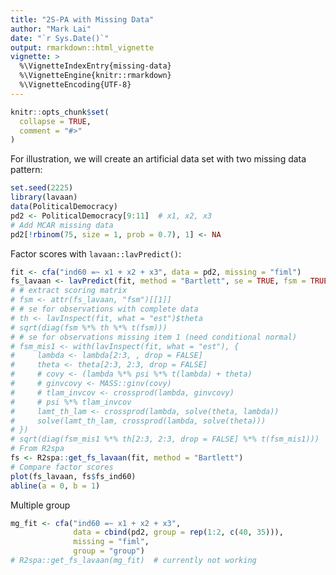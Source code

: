```yaml
---
title: "2S-PA with Missing Data"
author: "Mark Lai"
date: "`r Sys.Date()`"
output: rmarkdown::html_vignette
vignette: >
  %\VignetteIndexEntry{missing-data}
  %\VignetteEngine{knitr::rmarkdown}
  %\VignetteEncoding{UTF-8}
---
```


```r
knitr::opts_chunk$set(
  collapse = TRUE,
  comment = "#>"
)
```

For illustration, we will create an artificial data set with two missing data pattern:

```r
set.seed(2225)
library(lavaan)
data(PoliticalDemocracy)
pd2 <- PoliticalDemocracy[9:11]  # x1, x2, x3
# Add MCAR missing data
pd2[!rbinom(75, size = 1, prob = 0.7), 1] <- NA
```

Factor scores with `lavaan::lavPredict()`:

```r
fit <- cfa("ind60 =~ x1 + x2 + x3", data = pd2, missing = "fiml")
fs_lavaan <- lavPredict(fit, method = "Bartlett", se = TRUE, fsm = TRUE)
# # extract scoring matrix
# fsm <- attr(fs_lavaan, "fsm")[[1]]
# # se for observations with complete data
# th <- lavInspect(fit, what = "est")$theta
# sqrt(diag(fsm %*% th %*% t(fsm)))
# # se for observations missing item 1 (need conditional normal)
# fsm_mis1 <- with(lavInspect(fit, what = "est"), {
#     lambda <- lambda[2:3, , drop = FALSE]
#     theta <- theta[2:3, 2:3, drop = FALSE]
#     # covy <- (lambda %*% psi %*% t(lambda) + theta)
#     # ginvcovy <- MASS::ginv(covy)
#     # tlam_invcov <- crossprod(lambda, ginvcovy)
#     # psi %*% tlam_invcov
#     lamt_th_lam <- crossprod(lambda, solve(theta, lambda))
#     solve(lamt_th_lam, crossprod(lambda, solve(theta)))
# })
# sqrt(diag(fsm_mis1 %*% th[2:3, 2:3, drop = FALSE] %*% t(fsm_mis1)))
# From R2spa
fs <- R2spa::get_fs_lavaan(fit, method = "Bartlett")
# Compare factor scores
plot(fs_lavaan, fs$fs_ind60)
abline(a = 0, b = 1)
```

Multiple group

```r
mg_fit <- cfa("ind60 =~ x1 + x2 + x3",
              data = cbind(pd2, group = rep(1:2, c(40, 35))),
              missing = "fiml",
              group = "group")
# R2spa::get_fs_lavaan(mg_fit)  # currently not working
```
